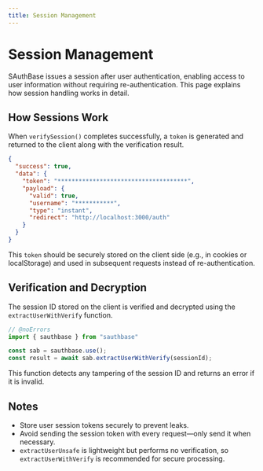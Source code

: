 ```yaml
---
title: Session Management
---
```


# Session Management

SAuthBase issues a session after user authentication, enabling access to user information without requiring re-authentication. This page explains how session handling works in detail.

## How Sessions Work

When `verifySession()` completes successfully, a `token` is generated and returned to the client along with the verification result.

```json filename="Example: Response on successful authentication" showLineNumbers
{
  "success": true,
  "data": {
    "token": "*************************************",
    "payload": {
      "valid": true,
      "username": "***********",
      "type": "instant",
      "redirect": "http://localhost:3000/auth"
    }
  }
}
```

This `token` should be securely stored on the client side (e.g., in cookies or localStorage) and used in subsequent requests instead of re-authentication.

## Verification and Decryption

The session ID stored on the client is verified and decrypted using the `extractUserWithVerify` function.

```ts filename="Example: Session verification" showLineNumbers twoslash
// @noErrors
import { sauthbase } from "sauthbase"

const sab = sauthbase.use();
const result = await sab.extractUserWithVerify(sessionId);
```

This function detects any tampering of the session ID and returns an error if it is invalid.

## Notes

- Store user session tokens securely to prevent leaks.
- Avoid sending the session token with every request—only send it when necessary.
- `extractUserUnsafe` is lightweight but performs no verification, so `extractUserWithVerify` is recommended for secure processing.
